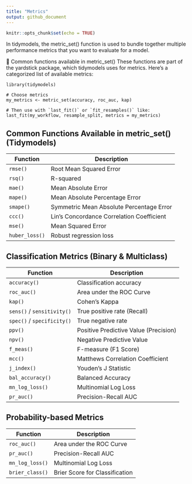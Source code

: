 ```yaml
---
title: "Metrics"
output: github_document
---
```


```r
knitr::opts_chunk$set(echo = TRUE)
```

In tidymodels, the metric_set() function is used to bundle together multiple performance metrics that you want to evaluate for a model.

📌 Common functions available in metric_set()
These functions are part of the yardstick package, which tidymodels uses for metrics. Here's a categorized list of available metrics:

```{}
library(tidymodels)

# Choose metrics
my_metrics <- metric_set(accuracy, roc_auc, kap)

# Then use with `last_fit()` or `fit_resamples()` like:
last_fit(my_workflow, resample_split, metrics = my_metrics)

```


## Common Functions Available in metric_set() (Tidymodels) 

| Function     | Description                                  |
|--------------|----------------------------------------------|
| `rmse()`     | Root Mean Squared Error                      |
| `rsq()`      | R-squared                                     |
| `mae()`      | Mean Absolute Error                          |
| `mape()`     | Mean Absolute Percentage Error               |
| `smape()`    | Symmetric Mean Absolute Percentage Error     |
| `ccc()`      | Lin’s Concordance Correlation Coefficient    |
| `mse()`      | Mean Squared Error                           |
| `huber_loss()` | Robust regression loss                     |

## Classification Metrics (Binary & Multiclass)

| Function        | Description                                 |
|-----------------|---------------------------------------------|
| `accuracy()`     | Classification accuracy                    |
| `roc_auc()`      | Area under the ROC Curve                   |
| `kap()`          | Cohen’s Kappa                              |
| `sens()` / `sensitivity()` | True positive rate (Recall)     |
| `spec()` / `specificity()` | True negative rate              |
| `ppv()`          | Positive Predictive Value (Precision)      |
| `npv()`          | Negative Predictive Value                  |
| `f_meas()`       | F-measure (F1 Score)                       |
| `mcc()`          | Matthews Correlation Coefficient           |
| `j_index()`      | Youden’s J Statistic                       |
| `bal_accuracy()` | Balanced Accuracy                          |
| `mn_log_loss()`  | Multinomial Log Loss                       |
| `pr_auc()`       | Precision-Recall AUC                       |

## Probability-based Metrics

| Function         | Description                                 |
|------------------|---------------------------------------------|
| `roc_auc()`       | Area under the ROC Curve                    |
| `pr_auc()`        | Precision-Recall AUC                        |
| `mn_log_loss()`   | Multinomial Log Loss                        |
| `brier_class()`   | Brier Score for Classification              |
